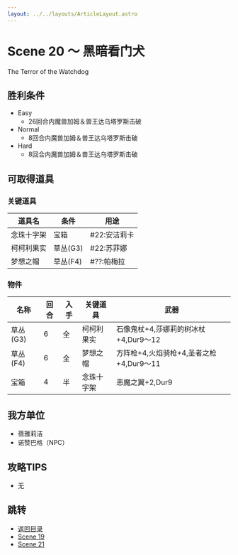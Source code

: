 ```yaml
---
layout: ../../layouts/ArticleLayout.astro
---
```

# Scene 20 ～ 黑暗看门犬

The Terror of the Watchdog

## 胜利条件 

- Easy
  - 26回合内魔兽加姆＆兽王达乌塔罗斯击破
- Normal
  - 8回合内魔兽加姆＆兽王达乌塔罗斯击破
- Hard
  - 8回合内魔兽加姆＆兽王达乌塔罗斯击破

## 可取得道具 

### 关键道具

|道具名|条件|用途|
|---|---|---|
|念珠十字架|宝箱|#22:安洁莉卡|
|柯柯利果实|草丛(G3)|#22:苏菲娜|
|梦想之帽|草丛(F4)|#??:帕梅拉|

### 物件

|名称|回合|入手|关键道具|武器|
|---|---|---|---|---|
|草丛(G3)|6|全|柯柯利果实|石像鬼杖+4,莎娜莉的树冰杖+4,Dur9～12|
|草丛(F4)|6|全|梦想之帽|方阵枪+4,火焰骑枪+4,圣者之枪+4,Dur9～11|
|宝箱|4|半|念珠十字架|恶魔之翼+2,Dur9|

## 我方单位 

- 蓓雅莉洁
- 诺赞巴格（NPC）

## 攻略TIPS 

- 无

## 跳转

- [返回目录](../mellia)
- [Scene 19](./2-19)
- [Scene 21](./2-21)